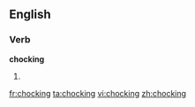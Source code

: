 
==English==

===Verb===
'''chocking'''

# {{present participle of|[[chock]]}}

[[fr:chocking]]
[[ta:chocking]]
[[vi:chocking]]
[[zh:chocking]]